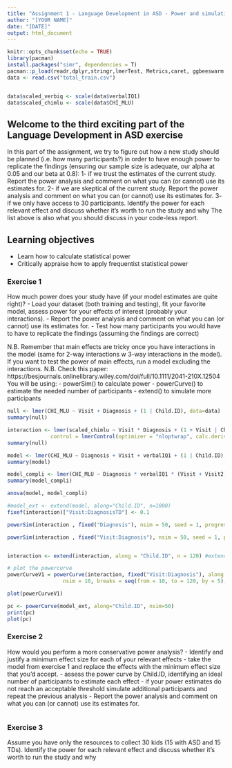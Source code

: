 ```yaml
---
title: "Assignment 1 - Language Development in ASD - Power and simulations"
author: "[YOUR NAME]"
date: "[DATE]"
output: html_document
---
```


```r
knitr::opts_chunk$set(echo = TRUE)
library(pacman)
install.packages("simr", dependencies = T)
pacman::p_load(readr,dplyr,stringr,lmerTest, Metrics,caret, ggbeeswarm, merTools, groupdata2, broom.mixed, simr, ggplot2)
data <- read.csv("total_train.csv")


data$scaled_verbiq <- scale(data$verbalIQ1)
data$scaled_chimlu <- scale(data$CHI_MLU)
```

## Welcome to the third exciting part of the Language Development in ASD exercise

In this part of the assignment, we try to figure out how a new study should be planned (i.e. how many participants?) in order to have enough power to replicate the findings (ensuring our sample size is adequate, our alpha at 0.05 and our beta at 0.8):
1- if we trust the estimates of the current study. Report the power analysis and comment on what you can (or cannot) use its estimates for.
2- if we are skeptical of the current study. Report the power analysis and comment on what you can (or cannot) use its estimates for.
3- if we only have access to 30 participants. Identify the power for each relevant effect and discuss whether it's worth to run the study and why
The list above is also what you should discuss in your code-less report.


## Learning objectives

- Learn how to calculate statistical power
- Critically appraise how to apply frequentist statistical power

### Exercise 1

How much power does your study have (if your model estimates are quite right)?
- Load your dataset (both training and testing), fit your favorite model, assess power for your effects of interest (probably your interactions).
- Report the power analysis and comment on what you can (or cannot) use its estimates for.
- Test how many participants you would have to have to replicate the findings (assuming the findings are correct)

N.B. Remember that main effects are tricky once you have interactions in the model (same for 2-way interactions w 3-way interactions in the model). If you want to test the power of main effects, run a model excluding the interactions.
N.B. Check this paper: https://besjournals.onlinelibrary.wiley.com/doi/full/10.1111/2041-210X.12504
You will be using:
- powerSim() to calculate power
- powerCurve() to estimate the needed number of participants
- extend() to simulate more participants

```r
null <- lmer(CHI_MLU ~ Visit + Diagnosis + (1 | Child.ID), data=data)
summary(null)

interaction <- lmer(scaled_chimlu ~ Visit * Diagnosis + (1 + Visit | Child.ID), data=data, REML = F,
              control = lmerControl(optimizer = "nloptwrap", calc.derivs = FALSE))
summary(null)

model <- lmer(CHI_MLU ~ Diagnosis + Visit + verbalIQ1 + (1 | Child.ID), data=data_visit12, REML=FALSE)
summary(model)

model_compli <- lmer(CHI_MLU ~ Diagnosis * verbalIQ1 * (Visit + Visit2) + (1 + Visit + Visit2 | Child.ID), data = data)
summary(model_compli)

anova(model, model_compli)

#model_ext <- extend(model, along="Child.ID", n=1000)
fixef(interaction)["Visit:DiagnosisTD"] <- 0.1

powerSim(interaction , fixed("Diagnosis"), nsim = 50, seed = 1, progress = F) 

powerSim(interaction , fixed("Visit:Diagnosis"), nsim = 50, seed = 1, progress = F)


interaction <- extend(interaction, along = "Child.ID", n = 120) #extend data along child ID

# plot the powercurve
powerCurveV1 = powerCurve(interaction, fixed("Visit:Diagnosis"), along = "Child.ID", 
                  nsim = 10, breaks = seq(from = 10, to = 120, by = 5), seed = 1, progress = F) 

plot(powerCurveV1)

pc <- powerCurve(model_ext, along="Child.ID", nsim=50)
print(pc)
plot(pc)
```


### Exercise 2

How would you perform a more conservative power analysis?
- Identify and justify a minimum effect size for each of your relevant effects
- take the model from exercise 1 and replace the effects with the minimum effect size that you'd accept.
- assess the power curve by Child.ID, identifying an ideal number of participants to estimate each effect
- if your power estimates do not reach an acceptable threshold simulate additional participants and repeat the previous analysis
- Report the power analysis and comment on what you can (or cannot) use its estimates for.

```r

```


### Exercise 3

Assume you have only the resources to collect 30 kids (15 with ASD and 15 TDs). Identify the power for each relevant effect and discuss whether it's worth to run the study and why

```r

```
